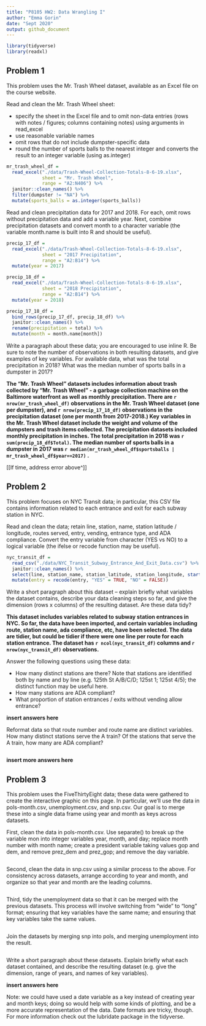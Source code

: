 ```yaml
---
title: "P8105 HW2: Data Wrangling I"
author: "Emma Gorin"
date: "Sept 2020"
output: github_document
---
```


```r
library(tidyverse)
library(readxl)
```


## Problem 1
This problem uses the Mr. Trash Wheel dataset, available as an Excel file on the course website.

Read and clean the Mr. Trash Wheel sheet:

* specify the sheet in the Excel file and to omit non-data entries (rows with notes / figures; columns containing notes) using arguments in read_excel
* use reasonable variable names
* omit rows that do not include dumpster-specific data
* round the number of sports balls to the nearest integer and converts the result to an integer variable (using as.integer)

```r
mr_trash_wheel_df = 
  read_excel("./data/Trash-Wheel-Collection-Totals-8-6-19.xlsx",
             sheet = "Mr. Trash Wheel",
             range = "A2:N406") %>%
  janitor::clean_names() %>% 
  filter(dumpster != "NA") %>%
  mutate(sports_balls = as.integer(sports_balls))
```


Read and clean precipitation data for 2017 and 2018. For each, omit rows without precipitation data and add a variable year. Next, combine precipitation datasets and convert month to a character variable (the variable month.name is built into R and should be useful).

```r
precip_17_df = 
  read_excel("./data/Trash-Wheel-Collection-Totals-8-6-19.xlsx",
             sheet = "2017 Precipitation",
             range = "A2:B14") %>%
  mutate(year = 2017)

precip_18_df = 
  read_excel("./data/Trash-Wheel-Collection-Totals-8-6-19.xlsx",
             sheet = "2018 Precipitation",
             range = "A2:B14") %>% 
  mutate(year = 2018)

precip_17_18_df =
  bind_rows(precip_17_df, precip_18_df) %>% 
  janitor::clean_names() %>% 
  rename(precipitation = total) %>% 
  mutate(month = month.name[month])
```

Write a paragraph about these data; you are encouraged to use inline R. Be sure to note the number of observations in both resulting datasets, and give examples of key variables. For available data, what was the total precipitation in 2018? What was the median number of sports balls in a dumpster in 2017?

**The "Mr. Trash Wheel" datasets includes information about trash collected by "Mr. Trash Wheel" - a garbage collection machine on the Baltimore waterfront as well as monthly precipitation. There are `r nrow(mr_trash_wheel_df)` observations in the Mr. Trash Wheel dataset (one per dumpster), and `r nrow(precip_17_18_df)` observations in the precipitation dataset (one per month from 2017-2018.) Key variables in the Mr. Trash Wheel dataset include the weight and volume of the dumpsters and trash items collected. The precipitation datasets included monthly precipitation in inches. The total precipitation in 2018 was `r sum(precip_18_df$Total)`. The median number of sports balls in a dumpster in 2017 was `r median(mr_trash_wheel_df$sportsballs | mr_trash_wheel_df$year==2017)` .**

[[If time, address error above^]]

## Problem 2
This problem focuses on NYC Transit data; in particular, this CSV file contains information related to each entrance and exit for each subway station in NYC.

Read and clean the data; retain line, station, name, station latitude / longitude, routes served, entry, vending, entrance type, and ADA compliance. Convert the entry variable from character (YES vs NO) to a logical variable (the ifelse or recode function may be useful).

```r
nyc_transit_df = 
  read_csv("./data/NYC_Transit_Subway_Entrance_And_Exit_Data.csv") %>% 
  janitor::clean_names() %>% 
  select(line, station_name, station_latitude, station_longitude, starts_with("route"), entry, vending, entrance_type, ada) %>% 
  mutate(entry = recode(entry, "YES" = TRUE, "NO" = FALSE))
```

Write a short paragraph about this dataset – explain briefly what variables the dataset contains, describe your data cleaning steps so far, and give the dimension (rows x columns) of the resulting dataset. Are these data tidy?

**This dataset includes variables related to subway station entrances in NYC. So far, the data have been imported, and certain variables including route, station name, ada compliance, etc, have been selected. The data are tidier, but could be tidier if there were one line per route for each station entrance. The dataset has `r ncol(nyc_transit_df)` columns and `r nrow(nyc_transit_df)` observations.**

Answer the following questions using these data:

* How many distinct stations are there? Note that stations are identified both by name and by line (e.g. 125th St A/B/C/D; 125st 1; 125st 4/5); the distinct function may be useful here.
* How many stations are ADA compliant?
* What proportion of station entrances / exits without vending allow entrance?

**insert answers here**

Reformat data so that route number and route name are distinct variables. How many distinct stations serve the A train? Of the stations that serve the A train, how many are ADA compliant?

```r

```

**insert more answers here**

## Problem 3
This problem uses the FiveThirtyEight data; these data were gathered to create the interactive graphic on this page. In particular, we’ll use the data in pols-month.csv, unemployment.csv, and snp.csv. Our goal is to merge these into a single data frame using year and month as keys across datasets.

First, clean the data in pols-month.csv. Use separate() to break up the variable mon into integer variables year, month, and day; replace month number with month name; create a president variable taking values gop and dem, and remove prez_dem and prez_gop; and remove the day variable.

```r

```

Second, clean the data in snp.csv using a similar process to the above. For consistency across datasets, arrange according to year and month, and organize so that year and month are the leading columns.

```r

```

Third, tidy the unemployment data so that it can be merged with the previous datasets. This process will involve switching from “wide” to “long” format; ensuring that key variables have the same name; and ensuring that key variables take the same values.

```r

```

Join the datasets by merging snp into pols, and merging unemployment into the result.

```r

```

Write a short paragraph about these datasets. Explain briefly what each dataset contained, and describe the resulting dataset (e.g. give the dimension, range of years, and names of key variables).

**insert answers here**

Note: we could have used a date variable as a key instead of creating year and month keys; doing so would help with some kinds of plotting, and be a more accurate representation of the data. Date formats are tricky, though. For more information check out the lubridate package in the tidyverse.

